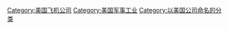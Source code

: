 {{catmore}}
{{Commonscat|Lockheed Martin}}

[[Category:美国飞机公司|Category:美国飞机公司]]
[[Category:美国军事工业|Category:美国军事工业]]
[[Category:以美国公司命名的分类|Category:以美国公司命名的分类]]